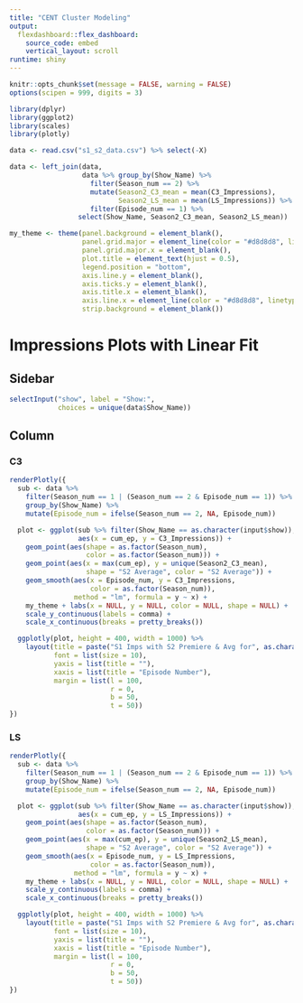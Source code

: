 ---
title: "CENT Cluster Modeling"
output: 
  flexdashboard::flex_dashboard:
    source_code: embed
    vertical_layout: scroll
runtime: shiny
---

```{r setup, include=FALSE}
knitr::opts_chunk$set(message = FALSE, warning = FALSE)
options(scipen = 999, digits = 3)
```

```{r}
library(dplyr)
library(ggplot2)
library(scales)
library(plotly)
```

```{r}
data <- read.csv("s1_s2_data.csv") %>% select(-X)

data <- left_join(data, 
                  data %>% group_by(Show_Name) %>%
                    filter(Season_num == 2) %>%
                    mutate(Season2_C3_mean = mean(C3_Impressions), 
                           Season2_LS_mean = mean(LS_Impressions)) %>%
                    filter(Episode_num == 1) %>% 
                 select(Show_Name, Season2_C3_mean, Season2_LS_mean))
```

```{r}
my_theme <- theme(panel.background = element_blank(), 
                  panel.grid.major = element_line(color = "#d8d8d8", linetype = "dotted"), 
                  panel.grid.major.x = element_blank(), 
                  plot.title = element_text(hjust = 0.5),
                  legend.position = "bottom",
                  axis.line.y = element_blank(),
                  axis.ticks.y = element_blank(),
                  axis.title.x = element_blank(),
                  axis.line.x = element_line(color = "#d8d8d8", linetype = "dashed"),
                  strip.background = element_blank())
```

Impressions Plots with Linear Fit
===================================================================================================

Sidebar {.sidebar data-width=150}
---------------------------------------------------------------------------------------------------

```{r}
selectInput("show", label = "Show:",
            choices = unique(data$Show_Name))
```

Column
---------------------------------------------------------------------------------------------------

### C3

```{r}
renderPlotly({
  sub <- data %>% 
    filter(Season_num == 1 | (Season_num == 2 & Episode_num == 1)) %>% 
    group_by(Show_Name) %>% 
    mutate(Episode_num = ifelse(Season_num == 2, NA, Episode_num))

  plot <- ggplot(sub %>% filter(Show_Name == as.character(input$show)),
                 aes(x = cum_ep, y = C3_Impressions)) + 
    geom_point(aes(shape = as.factor(Season_num), 
                   color = as.factor(Season_num))) + 
    geom_point(aes(x = max(cum_ep), y = unique(Season2_C3_mean), 
                   shape = "S2 Average", color = "S2 Average")) +
    geom_smooth(aes(x = Episode_num, y = C3_Impressions, 
                    color = as.factor(Season_num)), 
                method = "lm", formula = y ~ x) + 
    my_theme + labs(x = NULL, y = NULL, color = NULL, shape = NULL) +
    scale_y_continuous(labels = comma) +
    scale_x_continuous(breaks = pretty_breaks())

  ggplotly(plot, height = 400, width = 1000) %>% 
    layout(title = paste("S1 Imps with S2 Premiere & Avg for", as.character(input$show)),
           font = list(size = 10),
           yaxis = list(title = ""), 
           xaxis = list(title = "Episode Number"),
           margin = list(l = 100, 
                         r = 0, 
                         b = 50, 
                         t = 50))
})
```

### LS

```{r}
renderPlotly({
  sub <- data %>% 
    filter(Season_num == 1 | (Season_num == 2 & Episode_num == 1)) %>% 
    group_by(Show_Name) %>% 
    mutate(Episode_num = ifelse(Season_num == 2, NA, Episode_num))

  plot <- ggplot(sub %>% filter(Show_Name == as.character(input$show)),
                 aes(x = cum_ep, y = LS_Impressions)) + 
    geom_point(aes(shape = as.factor(Season_num), 
                   color = as.factor(Season_num))) + 
    geom_point(aes(x = max(cum_ep), y = unique(Season2_LS_mean), 
                   shape = "S2 Average", color = "S2 Average")) +
    geom_smooth(aes(x = Episode_num, y = LS_Impressions, 
                    color = as.factor(Season_num)), 
                method = "lm", formula = y ~ x) + 
    my_theme + labs(x = NULL, y = NULL, color = NULL, shape = NULL) +
    scale_y_continuous(labels = comma) +
    scale_x_continuous(breaks = pretty_breaks())

  ggplotly(plot, height = 400, width = 1000) %>% 
    layout(title = paste("S1 Imps with S2 Premiere & Avg for", as.character(input$show)),
           font = list(size = 10),
           yaxis = list(title = ""), 
           xaxis = list(title = "Episode Number"),
           margin = list(l = 100, 
                         r = 0, 
                         b = 50, 
                         t = 50))
})
```